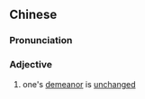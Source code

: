 {{also|神色不变}}
==Chinese==
{{zh-forms|s=神色不变|type=22}}

===Pronunciation===
{{zh-pron
|m=shénsè 不biàn
|cat=a
}}

===Adjective===
{{zh-adj}}

# {{lb|zh|idiomatic}} one's [[demeanor]] is [[unchanged]]